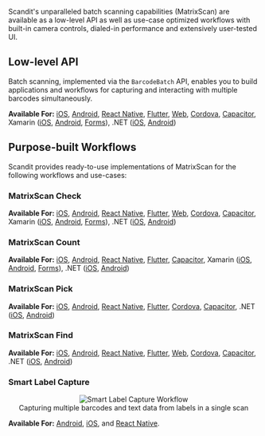 Scandit's unparalleled batch scanning capabilities (MatrixScan) are available as a low-level API as well as use-case optimized workflows with built-in camera controls, dialed-in performance and extensively user-tested UI.

## Low-level API

<ReactPlayer playing controls width='800' url="/img/batch-scanning/MatrixScanBatch.mp4" />

Batch scanning, implemented via the `BarcodeBatch` API, enables you to build applications and workflows for capturing and interacting with multiple barcodes simultaneously.

**Available For:** [iOS](/sdks/ios/matrixscan/intro.md), [Android](/sdks/android/matrixscan/intro.md), [React Native](/sdks/react-native/matrixscan/intro.md), [Flutter](/sdks/flutter/matrixscan/intro.md), [Web](/sdks/web/matrixscan/intro.md), [Cordova](/sdks/cordova/matrixscan/intro.md), [Capacitor](/sdks/capacitor/matrixscan/intro.md), Xamarin ([iOS](/sdks/xamarin/ios/matrixscan/intro.md), [Android](/sdks/xamarin/android/matrixscan/intro.md), [Forms](/sdks/xamarin/forms/matrixscan/intro.md)), .NET ([iOS](/sdks/net/ios/matrixscan/intro.md), [Android](/sdks/net/android/matrixscan/intro.md))

## Purpose-built Workflows

Scandit provides ready-to-use implementations of MatrixScan for the following workflows and use-cases:

### MatrixScan Check

<ReactPlayer playing controls width='800' url="/img/batch-scanning/MatrixScanCheck.mp4" />

**Available For:** [iOS](/sdks/ios/matrixscan/advanced.md), [Android](/sdks/android/matrixscan/advanced.md), [React Native](/sdks/react-native/matrixscan/advanced.md), [Flutter](/sdks/flutter/matrixscan/advanced.md), [Web](/sdks/web/matrixscan/advanced.md), [Cordova](/sdks/cordova/matrixscan/advanced.md), [Capacitor](/sdks/capacitor/matrixscan/advanced.md), Xamarin ([iOS](/sdks/xamarin/ios/matrixscan/advanced.md), [Android](/sdks/xamarin/android/matrixscan/advanced.md), [Forms](/sdks/xamarin/forms/matrixscan/advanced.md)), .NET ([iOS](/sdks/net/ios/matrixscan/advanced.md), [Android](/sdks/net/android/matrixscan/advanced.md))

### MatrixScan Count

<ReactPlayer playing controls width='800' url="/img/batch-scanning/MatrixScanCount.mp4" />

**Available For:** [iOS](/sdks/ios/matrixscan-count/intro.md), [Android](/sdks/android/matrixscan-count/intro.md), [React Native](/sdks/react-native/matrixscan-count/intro.md), [Flutter](/sdks/flutter/matrixscan-count/intro.md), [Capacitor](/sdks/capacitor/matrixscan-count/intro.md), Xamarin ([iOS](/sdks/xamarin/ios/matrixscan-count/intro.md), [Android](/sdks/xamarin/android/matrixscan-count/intro.md), [Forms](/sdks/xamarin/forms/matrixscan-count/intro.md)), .NET ([iOS](/sdks/net/ios/matrixscan-count/intro.md), [Android](/sdks/net/android/matrixscan-count/intro.md))

### MatrixScan Pick

<ReactPlayer playing controls width='800' url="/img/batch-scanning/MatrixScanPick.mp4" />

**Available For:** [iOS](/sdks/ios/matrixscan-pick/intro.md), [Android](/sdks/android/matrixscan-pick/intro.md), [React Native](/sdks/react-native/matrixscan-pick/intro.md), [Flutter](/sdks/flutter/matrixscan-pick/intro.md), [Cordova](/sdks/cordova/matrixscan-pick/intro.md), [Capacitor](/sdks/capacitor/matrixscan-pick/intro.md), .NET ([iOS](/sdks/net/ios/matrixscan-pick/intro.md), [Android](/sdks/net/android/matrixscan-pick/intro.md))

### MatrixScan Find

<ReactPlayer playing controls width='800' url="/img/batch-scanning/MatrixScanFind.mp4" />

**Available For:** [iOS](/sdks/ios/matrixscan-find/intro.md), [Android](/sdks/android/matrixscan-find/intro.md), [React Native](/sdks/react-native/matrixscan-find/intro.md), [Flutter](/sdks/flutter/matrixscan-find/intro.md), [Web](/sdks/web/matrixscan-find/intro.md), [Cordova](/sdks/cordova/matrixscan-find/intro.md), [Capacitor](/sdks/capacitor/matrixscan-find/intro.md), .NET ([iOS](/sdks/net/ios/matrixscan-find/intro.md), [Android](/sdks/net/android/matrixscan-find/intro.md))

### Smart Label Capture

<p align="center">
  <img src="/img/batch-scanning/SLC-smart-devices.gif" alt="Smart Label Capture Workflow" />
  <br/>Capturing multiple barcodes and text data from labels in a single scan
</p>

**Available For:** [Android](/sdks/android/label-capture/get-started.md), [iOS](/sdks/ios/label-capture/get-started.md), and [React Native](/sdks/react-native/label-capture/get-started.md).

